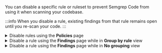 You can disable a specific rule or ruleset to prevent Semgrep Code from using it when scanning your codebase.

:::info
When you disable a rule, existing findings from that rule remains open until you re-scan your code.
:::

<details>
<summary>Disable rules using the <b>Policies</b> page</summary>

To disable a **rule**, follow these steps:

1. On the **Policies** page, select either:
    - The top **<span className="placeholder">Number</span> Matching Rules** checkbox to select all rules.
    - Select individual checkboxes next to a rule to disable rules one by one.
1. Click **(<span className="placeholder">Number</span>) Edit**, and then click **Disabled**.

You can also select individual rules under the **Mode** column and disable them one by one.

To disable a **ruleset** using the Policies page:

1. In Semgrep AppSec Platform, click <b>Rules > [Policies](https://semgrep.dev/orgs/-/policies)</b>.
2. From the **Ruleset** drop-down box, click the ruleset to remove.
3. Click the <i class="fas fa-check-square"></i> **Matching rules**.
4. Click **Change modes > Disabled**.

</details>

<details>
<summary>Disable a rule using the <b>Findings</b> page while in <b>Group by rule</b> view</summary>

Follow these steps to remove a rule in the **Group by rule** view:

1. Go to the Semgrep AppSec Platform [Findings](https://semgrep.dev/orgs/-/findings?tab=open) page.
1. Next to a finding with status **Open**, click **<i class="fa-solid fa-window-restore"></i> Details**.
1. Click **Open > Disable rule...**.
1. Click the **Disable from policy** checkbox.
1. Click **Ignore**.

</details>

<details>
<summary>Disable a rule using the <b>Findings</b> page while in <b>No grouping</b> view</summary>

To remove a rule in the **No grouping** view, perform the following steps:

1. Go to the Semgrep AppSec Platform [Findings](https://semgrep.dev/orgs/-/findings?tab=open) page.
1. Next to a finding with status **Open**, click **Open > Disable rule... > Disable from policy**.
1. Click **Ignore**.

</details>
